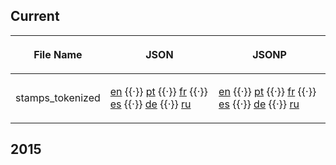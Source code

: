 ==Current==
{| class="wikitable sortable plainlinks"
! File Name
! JSON
! JSONP
|-
| stamps_tokenized || [http://cdn.clubpenguin.com/play/en/web_service/game_configs/stamps_tokenized.json en] {{·}} [http://cdn.clubpenguin.com/play/pt/web_service/game_configs/stamps_tokenized.json pt] {{·}} [http://cdn.clubpenguin.com/play/fr/web_service/game_configs/stamps_tokenized.json fr] {{·}} [http://cdn.clubpenguin.com/play/es/web_service/game_configs/stamps_tokenized.json es] {{·}} [http://cdn.clubpenguin.com/play/de/web_service/game_configs/stamps_tokenized.json de] {{·}} [http://cdn.clubpenguin.com/play/ru/web_service/game_configs/stamps_tokenized.json ru] || [http://cdn.clubpenguin.com/play/en/web_service/game_configs/stamps_tokenized.jsonp en] {{·}} [http://cdn.clubpenguin.com/play/pt/web_service/game_configs/stamps_tokenized.jsonp pt] {{·}} [http://cdn.clubpenguin.com/play/fr/web_service/game_configs/stamps_tokenized.jsonp fr] {{·}} [http://cdn.clubpenguin.com/play/es/web_service/game_configs/stamps_tokenized.jsonp es] {{·}} [http://cdn.clubpenguin.com/play/de/web_service/game_configs/stamps_tokenized.jsonp de] {{·}} [http://cdn.clubpenguin.com/play/ru/web_service/game_configs/stamps_tokenized.jsonp ru]
|}
==2015==
{{2015GameConfigs|title=stamps_tokenized}}
